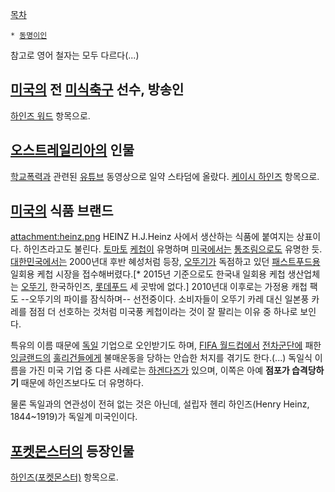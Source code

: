 [[목차]]

 * [[동명이인]]
참고로 영어 철자는 모두 다르다(...)
== [[미국]]의 전 [[미식축구]] 선수, 방송인 ==
[[하인즈 워드]] 항목으로.
== [[오스트레일리아]]의 인물 ==
[[학교폭력]]과 관련된 [[유튜브]] 동영상으로 일약 스타덤에 올랐다. [[케이시 하인즈]] 항목으로.
== [[미국]]의 식품 브랜드 ==
attachment:heinz.png
HEINZ
H.J.Heinz 사에서 생산하는 식품에 붙여지는 상표이다. 하인츠라고도 불린다. [[토마토]] [[케첩]]이 유명하며 [[미국]]에서는 [[통조림]]으로도 유명한 듯. [[대한민국]]에서는 2000년대 후반 혜성처럼 등장, [[오뚜기]]가 독점하고 있던 [[패스트푸드]]용 일회용 케첩 시장을 접수해버렸다.[* 2015년 기준으로도 한국내 일회용 케첩 생산업체는 [[오뚜기]], 한국하인즈, [[롯데푸드]] 세 곳밖에 없다.] 2010년대 이후로는 가정용 캐첩 팩도 --오뚜기의 파이를 잠식하며-- 선전중이다. 소비자들이 오뚜기 카레 대신 일본풍 카레를 점점 더 선호하는 것처럼 미국풍 케첩이라는 것이 잘 팔리는 이유 중 하나로 보인다.

특유의 이름 때문에 [[독일]] 기업으로 오인받기도 하며, [[FIFA 월드컵]]에서 [[독일 축구 국가대표팀|전차군단]]에 패한 [[잉글랜드 축구 국가대표팀|잉글랜드]]의 [[훌리건]]들에게 불매운동을 당하는 안습한 처지를 겪기도 한다.(...) 독일식 이름을 가진 미국 기업 중 다른 사례로는 [[하겐다즈]]가 있으며, 이쪽은 아예 '''점포가 습격당하기''' 때문에 하인즈보다도 더 유명하다.

물론 독일과의 연관성이 전혀 없는 것은 아닌데, 설립자 헨리 하인즈(Henry Heinz, 1844~1919)가 독일계 미국인이다.
== [[포켓몬스터]]의 등장인물 ==
[[하인즈(포켓몬스터)]] 항목으로.
